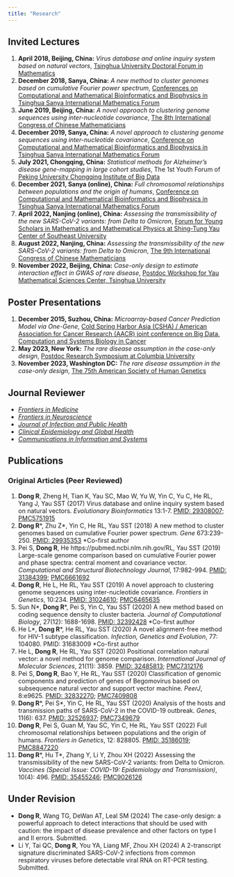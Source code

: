 ```yaml
---
title: "Research"
---
```


## Invited Lectures

1. **April 2018, Beijing, China:** *Virus database and online inquiry system based on natural vectors*, [Tsinghua University Doctoral Forum in Mathematics](https://www.tsinghua.edu.cn/jdfwzx/jdfw/smsz/bssltjd.htm)
2. **December 2018, Sanya, China:** *A new method to cluster genomes based on cumulative Fourier power spectrum*, [Conferences on Computational and Mathematical Bioinformatics and Biophysics in Tsinghua Sanya International Mathematics Forum](http://tsimf.cn/meeting/detail?id=196_)
3. **June 2019, Beijing, China:** *A novel approach to clustering genome sequences using inter-nucleotide covariance*, [The 8th International Congress of Chinese Mathematicians](https://www.tsinghua.edu.cn/info/1368/81750.htm)
4. **December 2019, Sanya, China:** *A novel approach to clustering genome sequences using inter-nucleotide covariance*, [Conference on Computational and Mathematical Bioinformatics and Biophysics in Tsinghua Sanya International Mathematics Forum](http://www.tsimf.cn/meeting/detail?id=154)
5. **July 2021, Chongqing, China:** *Statistical methods for Alzheimer's disease gene-mapping in large cohort studies*, The 1st Youth Forum of [Peking University Chongqing Institute of Big Data](https://bda.pku.edu.cn/ydkyjg/bjdxzqdsjyjy.htm)
6. **December 2021, Sanya (online), China:** *Full chromosomal relationships between populations and the origin of humans*, [Conference on Computational and Mathematical Bioinformatics and Biophysics in Tsinghua Sanya International Mathematics Forum](http://tsimf.cn/meeting/detail?id=284)
7. **April 2022, Nanjing (online), China:** *Assessing the transmissibility of the new SARS-CoV-2 variants: from Delta to Omicron*, [Forum for Young Scholars in Mathematics and Mathematical Physics at Shing-Tung Yau Center of Southeast University](https://yauc.seu.edu.cn/2022/1208/c27640a430948/page.psp)
8. **August 2022, Nanjing, China:** *Assessing the transmissibility of the new SARS-CoV-2 variants: from Delta to Omicron*, [The 9th International Congress of Chinese Mathematicians](http://iccm.tsinghua.edu.cn/iccm2022/#/)
9.  **November 2022, Beijing, China:** *Case-only design to estimate interaction effect in GWAS of rare disease*, [Postdoc Workshop for Yau Mathematical Sciences Center, Tsinghua University](https://ymsc.tsinghua.edu.cn/en/info/1060/2473.htm)

## Poster Presentations

1. **December 2015, Suzhou, China:** *Microarray-based Cancer Prediction Model via One-Gene*, [Cold Spring Harbor Asia (CSHA) / American Association for Cancer Research (AACR) joint conference on Big Data, Computation and Systems Biology in Cancer](https://www.csh-asia.org/?content/1525)
2. **May 2023, New York:** *The rare disease assumption in the case-only design*, [Postdoc Research Symposium at Columbia University](https://research.columbia.edu/sites/default/files/content/OPA/2023%20Columbia%20University%20Postdoctoral%20Research%20Symposium%20Abstracts%20(2)-1-30.pdf)
3. **November 2023, Washington DC:** *The rare disease assumption in the case-only design*, [The 75th American Society of Human Genetics](https://www.ashg.org/meetings/2023meeting/)

## Journal Reviewer 

- [*Frontiers in Medicine*](https://www.frontiersin.org/journals/medicine)
- [*Frontiers in Neuroscience*](https://www.frontiersin.org/journals/neuroscience)
- [*Journal of Infection and Public Health*](https://www.sciencedirect.com/journal/journal-of-infection-and-public-health)
- [*Clinical Epidemiology and Global Health*](https://www.sciencedirect.com/journal/clinical-epidemiology-and-global-health)
- [*Communications in Information and Systems*](https://www.intlpress.com/site/pub/pages/journals/items/cis/_home/_main/index.php)

## Publications

### Original Articles (Peer Reviewed)

1. **Dong R**, Zheng H, Tian K, Yau SC, Mao W, Yu W, Yin C, Yu C, He RL, Yang J, Yau SST (2017) Virus database and online inquiry system based on natural vectors. *Evolutionary Bioinformatics* 13:1-7. [PMID: 29308007](https://pubmed.ncbi.nlm.nih.gov/29308007/); [PMC5751915](https://www.ncbi.nlm.nih.gov/pmc/articles/PMC5751915/)
2. **Dong R**\*, Zhu Z\*, Yin C, He RL, Yau SST (2018) A new method to cluster genomes based on cumulative Fourier power spectrum. *Gene* 673:239-250. [PMID: 29935353](https://pubmed.ncbi.nlm.nih.gov/29935353/) \*Co-first author
3. Pei S, **Dong R**, He https://pubmed.ncbi.nlm.nih.gov/RL, Yau SST (2019) Large-scale genome comparison based on cumulative Fourier power and phase spectra: central moment and covariance vector. *Computational and Structural Biotechnology Journal*, 17:982-994. [PMID: 31384399](https://pubmed.ncbi.nlm.nih.gov/31384399/); [PMC6661692](https://www.ncbi.nlm.nih.gov/pmc/articles/PMC6661692/)
4. **Dong R**, He L, He RL, Yau SST (2019) A novel approach to clustering genome sequences using inter-nucleotide covariance. *Frontiers in Genetics*, 10:234. [PMID: 31024610](https://pubmed.ncbi.nlm.nih.gov/31024610/); [PMC6465635](https://www.ncbi.nlm.nih.gov/pmc/articles/PMC6465635/)
5. Sun N\*, **Dong R**\*, Pei S, Yin C, Yau SST (2020) A new method based on coding sequence density to cluster bacteria. *Journal of Computational Biology*, 27(12): 1688-1698. [PMID: 32392428](https://pubmed.ncbi.nlm.nih.gov/32392428/) \*Co-first author
6. He L\*, **Dong R**\*, He RL, Yau SST (2020) A novel alignment-free method for HIV-1 subtype classification. *Infection, Genetics and Evolution*, 77: 104080. PMID: 31683009 \*Co-first author
7. He L, **Dong R**, He RL, Yau SST (2020) Positional correlation natural vector: a novel method for genome comparison. *International Journal of Molecular Sciences*, 21(11): 3859. [PMID: 32485813](https://pubmed.ncbi.nlm.nih.gov/32485813/); [PMC7312176](https://www.ncbi.nlm.nih.gov/pmc/articles/PMC7312176/)
8. Pei S, **Dong R**, Bao Y, He RL, Yau SST (2020) Classification of genomic components and prediction of genes of Begomovirus based on subsequence natural vector and support vector machine. *PeerJ*, 8:e9625. [PMID: 32832270](https://pubmed.ncbi.nlm.nih.gov/32832270/); [PMC7409808](https://www.ncbi.nlm.nih.gov/pmc/articles/PMC7409808/)
9. **Dong R**\*, Pei S\*, Yin C, He RL, Yau SST (2020) Analysis of the hosts and transmission paths of SARS-CoV-2 in the COVID-19 outbreak. *Genes*, 11(6): 637. [PMID: 32526937](https://pubmed.ncbi.nlm.nih.gov/32526937/); [PMC7349679](https://www.ncbi.nlm.nih.gov/pmc/articles/PMC7349679/)
10. **Dong R**, Pei S, Guan M, Yau SC, Yin C, He RL, Yau SST (2022) Full chromosomal relationships between populations and the origin of humans. *Frontiers in Genetics*, 12: 828805. [PMID: 35186019](https://pubmed.ncbi.nlm.nih.gov/35186019/); [PMC8847220](https://www.ncbi.nlm.nih.gov/pmc/articles/PMC8847220/)
11. **Dong R**\*, Hu T\*, Zhang Y, Li Y, Zhou XH (2022) Assessing the transmissibility of the new SARS-CoV-2 variants: from Delta to Omicron. *Vaccines (Special Issue: COVID-19: Epidemiology and Transmission)*, 10(4): 496. [PMID: 35455246](https://pubmed.ncbi.nlm.nih.gov/35455246/); [PMC9026126](https://www.ncbi.nlm.nih.gov/pmc/articles/PMC9026126/)


## Under Revision
- **Dong R**, Wang TG, DeWan AT, Leal SM (2024) The case-only design: a powerful approach to detect interactions that should be used with caution: the impact of disease prevalence and other factors on type I and II errors. Submitted.
- Li Y, Tai QC, **Dong R**, You YA, Liang MF, Zhou XH (2024) A 2-transcript signature discriminated SARS-CoV-2 infections from common respiratory viruses before detectable viral RNA on RT-PCR testing. Submitted.